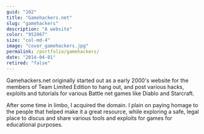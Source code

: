 ```yaml
---
guid: "102"
title: "Gamehackers.net"
slug: "gamehackers"
description: "A website"
color: "952067"
size: "col-md-4"
image: "cover_gamehackers.jpg"
permalink: /portfolio/gamehackers/
date: "2014-04-01"
retired: "false"
---
```


Gamehackers.net originally started out as a early 2000's website for the members of Team Limited Edition to hang out, and post various hacks, exploits and tutorials for various Battle net games like Diablo and Starcraft.

After some time in limbo, I acquired the domain. I plain on paying homage to the people that helped make it a great resource, while exploring a safe, legal place to discus and share various tools and exploits for games for educational purposes.
